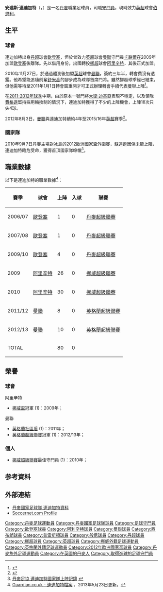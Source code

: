 {{noteTA
|G1=uefa|G2=MUFC|G3=EPL|G4=Football
|T=zh-hans:安德斯·林德高; zh-hk:安達斯·連迪加特;
|1=zh-hans:安德斯·林德高; zh-hk:安達斯·連迪加特;
|2=zh-hans:林德高; zh-hk:連迪加特;
|3=zh-hans:卡罗尔; zh-hk:卡路爾;
|4=zh-hans:舒梅切尔; zh-hk:舒米高;
}}
{{Infobox football biography
| name           = 安達斯·連迪加特<br />''Anders Lindegaard''
| image          = Anders Lindegaard 2016.jpg
| image_size     = 
| fullname       = Anders Rozenkrantz Lindegaard<ref>{{Cite news |title=Premier League Clubs submit Squad Lists |url=http://www.premierleague.com/content/dam/premierleague/site-content/News/publications/squad-lists/Premier-League-Squad-Lists-January-2014.pdf |publisher=Premier League |format=PDF |page=22 |date=2014-02-04 |accessdate=2014-03-03 |deadurl=yes |archiveurl=https://web.archive.org/web/20140316063138/http://www.premierleague.com/content/dam/premierleague/site-content/News/publications/squad-lists/Premier-League-Squad-Lists-January-2014.pdf |archivedate=2014-03-16 }}</ref>
| birth_date     = {{birth date and age|1984|4|13|df=y}}
| birth_place    = 丹麥[[欧登塞|欧登塞]]
| height         = {{convert|1.93|m|abbr=on}}<ref>{{cite news|url=http://www.premierleague.com/en-gb/players/profile.html/anders-lindegaard|title=Player Profile: Anders Lindegaard|publisher=Premier League|accessdate=2012-07-31|archive-date=2013-05-14|archive-url=https://www.webcitation.org/6Gbu3pnQ0?url=http://www.premierleague.com/en-gb/players/profile.overview.html/david-de-gea|dead-url=yes}}</ref>
| currentclub    = [[伯恩利足球俱乐部|伯恩利]] 
| clubnumber     = 22
 | position             = [[守門員|守門員]]
| youthyears1    = 2001–2003 |youthclubs1 = [[欧登塞足球俱乐部|欧登塞]]
| years1         = 2003–2009 |clubs1 = [[欧登塞足球俱乐部|欧登塞]]                                 |caps1 = 6  |goals1 = 0
| years2         = 2008      |clubs2 = → [[高定足球會|高定]]                        |caps2 = 10 |goals2 = 0
| years3         = 2009      |clubs3 = → [[阿里辛特足球會|阿里辛特]]                     |caps3 = 18 |goals3 = 0
| years4         = 2009–2010 |clubs4 = [[阿里辛特足球會|阿里辛特]]                              |caps4 = 38 |goals4 = 0
| years5         = 2010–2015 |clubs5 = [[曼徹斯特聯足球俱樂部|曼聯]]           |caps5 = 19 |goals5 = 0
| years6         = 2015–2016 |clubs6 = [[西布罗姆维奇足球俱乐部|西布罗姆维奇]]     |caps6 = 0  |goals6 = 0
| years7         = 2016      |clubs7 = → [[普雷斯顿足球俱乐部|普雷斯顿]]  |caps7 = 14 |goals7 = 0
| years8         = 2016–2017 |clubs8 = [[普雷斯顿足球俱乐部|普雷斯顿]]           |caps8 = 8  |goals8 = 0
| years9         = 2017–     |clubs9 = [[伯恩利足球俱乐部|伯恩利]]                               |caps9 = 0  |goals9 = 0
| nationalyears1 = 2002      |nationalteam1 = [[丹麥19歲以下國家足球隊|丹麥U19]] |nationalcaps1 = 2 |nationalgoals1 = 0
| nationalyears2 = 2003      |nationalteam2 = [[丹麥20歲以下國家足球隊|丹麥U20]] |nationalcaps2 = 4 |nationalgoals2 = 0
| nationalyears3 = 2010–2011 |nationalteam3 = [[丹麥國家足球隊|丹麥]]              |nationalcaps3 = 5 |nationalgoals3 = 0
 | pcupdate             = 2017年9月25日
 | ntupdate             = 2014年8月27日
}}
'''安達斯·連迪加特'''（{{lang-da|'''Anders Lindegaard'''}}，{{bd|1984年|4月13日|catIdx=Lindegaard, Anders}}）是一名[[丹麥|丹麥]]職業足球員，司職[[守門員|守門員]]，現時效力[[英格兰足球超级联赛|英超]]球會[[伯恩利足球俱乐部|伯恩利]]。

== 生平 ==
=== 球會 ===
連迪加特出身[[丹麥足球超級聯賽|丹超]]球會[[欧登塞足球俱乐部|欧登塞]]，但於曾效力[[英超|英超]]球會[[曼聯|曼聯]]守門員[[萊·卡路爾|卡路爾]]在2009年加盟[[欧登塞足球俱乐部|欧登塞]]後離隊。先以借用身份，出國轉投[[挪超|挪超]]球會[[阿里辛特足球會|阿里辛特]]，其後正式加盟。

2010年11月27日，於通過體測後加盟[[英超|英超]]球會[[曼徹斯特聯足球俱樂部|曼聯]]，簽約三年半，轉會費沒有透露。他希望能追隨前輩[[彼得·舒梅切尔|舒米高]]的腳步成為球隊首席門將。雖然挪超球季經已結束，但他需等待至2011年1月1日轉會窗重開才可正式辦理轉會手續代表曼聯上陣<ref>{{cite news |language=en |url=http://news.bbc.co.uk/sport2/hi/football/teams/m/man_utd/9221649.stm |title=Man Utd complete Anders Lindegaard signing |publisher=''[[BBC_Sport|BBC Sport]]'' |date=2010-11-27 |accessdate=2010-11-27 |archive-date=2020-10-19 |archive-url=https://web.archive.org/web/20201019235831/http://news.bbc.co.uk/sport2/hi/football/teams/m/man_utd/9221649.stm |dead-url=no }}</ref>。

在[[2011年至2012年英格蘭超級聯賽|2011-2012年球季]]中期，由於原本一號門將[[大衛·迪基亞|大衛·迪基亞]]表現不穩定，以及領隊[[亚历克斯·弗格森|費格遜]]堅持採用輪換制的情況下，連迪加特獲得了不少的上陣機會，上陣18次只失4球。

2012年8月3日，[[曼聯|曼聯]]與連迪加特續約4年至2015/16年[[英超|英超]]賽季<ref>{{cite news |language=en |url=http://www.premierleague.com/en-gb/news/news/lindegaard-signs-new-man-utd-deal.html |title=Lindegaard signs new Man Utd deal |publisher=''www.premierleague.com'' |date=2012-08-03 |accessdate=2012-12-01 |archive-date=2012-09-09 |archive-url=https://web.archive.org/web/20120909130255/http://www.premierleague.com/en-gb/news/news/lindegaard-signs-new-man-utd-deal.html |dead-url=no }}</ref>。

=== 國家隊 ===
2010年9月7日丹麥主場對[[冰島國家足球隊|冰島]]的2012歐洲國家盃外圍賽，[[蘇連遜|蘇連遜]]因傷未能上陣，連迪加特臨危受命，獲得首頂國家隊喼帽<ref>[http://www.dbu.dk/landshold/landsholdsdatabasen/LBasePlayerInfo.aspx?playerid=4826&teamtypeid=330#match 丹麥足協 連迪加特國家隊上陣記錄] {{Wayback|url=http://www.dbu.dk/landshold/landsholdsdatabasen/LBasePlayerInfo.aspx?playerid=4826&teamtypeid=330#match |date=20210214200446 }}{{da}}</ref>。

== 職業數據 ==
以下是連迪加特的職業數據<ref>[http://guardian.touch-line.com/?Lang=0&CTID=11&CPID=4&pStr=Player&PLID=175143&TEID=230 Guardian.co.uk - 連迪加特檔案{{en}}] {{Wayback|url=http://guardian.touch-line.com/?Lang=0&CTID=11&CPID=4&pStr=Player&PLID=175143&TEID=230 |date=20110417003010 }}，2013年5月23日更新。</ref>︰
{| class="wikitable"
|-
! 賽季 !! 球會 !! 上陣 !! 入球 !! 聯賽  
|-  
| 2006/07 || {{flagicon|Denmark}} [[欧登塞足球俱乐部|歐登塞]] || {{0}}{{0}}1 || {{0}}{{0}}0 || [[丹麥超級聯賽|丹麥超級聯賽]]
|-  
| 2007/08 || {{flagicon|Denmark}} [[欧登塞足球俱乐部|歐登塞]] || {{0}}{{0}}1 || {{0}}{{0}}0 || [[丹麥超級聯賽|丹麥超級聯賽]]
|-  
| 2009/10 || {{flagicon|Denmark}} [[欧登塞足球俱乐部|歐登塞]] || {{0}}{{0}}4 || {{0}}{{0}}0 || [[丹麥超級聯賽|丹麥超級聯賽]]
|-  
| 2009 || {{flagicon|Norway}} [[阿里辛特足球會|阿里辛特]] || {{0}}26 || {{0}}{{0}}0 || [[挪威超級聯賽|挪威超級聯賽]]
|-  
| 2010 || {{flagicon|Norway}} [[阿里辛特足球會|阿里辛特]] || {{0}}30 || {{0}}{{0}}0 || [[挪威超級聯賽|挪威超級聯賽]]
|-  
| 2011/12 || {{flagicon|England}} [[曼聯|曼聯]] || {{0}}{{0}}8 || {{0}}{{0}}0 || [[英格蘭超級聯賽|英格蘭超級聯賽]]
|-  
| 2012/13 || {{flagicon|England}} [[曼聯|曼聯]] || {{0}}10 || {{0}}{{0}}0 || [[英格蘭超級聯賽|英格蘭超級聯賽]]
|-  
! colspan=2 |TOTAL  
! 80  
! 0  
!  
|}

==榮譽==
===球會===
;阿里辛特
*[[挪威盃|挪威盃]]冠軍 (1)：2009年；

;曼聯
*[[英格蘭社區盾|英格蘭社區盾]] (1)：2011年；
*[[英格蘭超級聯賽|英格蘭超級聯賽]]冠軍 (1)：2012/13年；

===個人===
*[[挪威超級聯賽|挪威超級聯賽]]最佳守門員 (1)：2010年；

== 参考資料 ==
{{reflist}}

== 外部連結 ==
* [http://www.dbu.dk/landshold/landsholdsdatabasen/LBasePlayerInfo.aspx?playerid=4826 丹麥國家足球隊 連迪加特資料] {{Wayback|url=http://www.dbu.dk/landshold/landsholdsdatabasen/LBasePlayerInfo.aspx?playerid=4826 |date=20121011080907 }}
* [http://soccernet.espn.go.com/player/_/id/82967/anders-lindegaard?cc=4716 Soccernet.com Profile] {{Wayback|url=http://soccernet.espn.go.com/player/_/id/82967/anders-lindegaard?cc=4716 |date=20120123104324 }}

{{2012年歐洲足球錦標賽丹麥參賽名單}}

{{DEFAULTSORT:Lindegaard, Anders}}
[[Category:丹麥足球運動員|Category:丹麥足球運動員]]
[[Category:丹麥國家足球隊球員|Category:丹麥國家足球隊球員]]
[[Category:足球守門員|Category:足球守門員]]
[[Category:歐登塞球員|Category:歐登塞球員]]
[[Category:阿利辛特球員|Category:阿利辛特球員]]
[[Category:曼聯球員|Category:曼聯球員]]
[[Category:西布朗球員|Category:西布朗球員]]
[[Category:普雷斯頓球員|Category:普雷斯頓球員]]
[[Category:般尼球員|Category:般尼球員]]
[[Category:丹超球員|Category:丹超球員]]
[[Category:挪超球員|Category:挪超球員]]
[[Category:英超球員|Category:英超球員]]
[[Category:挪威外籍足球運動員|Category:挪威外籍足球運動員]]
[[Category:英格蘭外籍足球運動員|Category:英格蘭外籍足球運動員]]
[[Category:2012年歐洲國家盃球員|Category:2012年歐洲國家盃球員]]
[[Category:丹麥旅外足球運動員|Category:丹麥旅外足球運動員]]
[[Category:在英國的丹麥人|Category:在英國的丹麥人]]
[[Category:取得進球的足球守門員|Category:取得進球的足球守門員]]